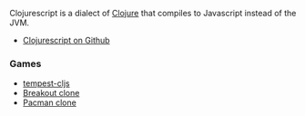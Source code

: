 Clojurescript is a dialect of [[Clojure]] that compiles to Javascript instead of the JVM.

* [https://github.com/clojure/clojurescript Clojurescript on Github]


=== Games ===
* [[tempest-cljs]]
* [http://nakkaya.com/2012/01/31/clojurescript-canvas-a-simple-breakout-implementation/ Breakout clone]
* [http://marrowboy.co.uk/pacman/pacman.html Pacman clone]